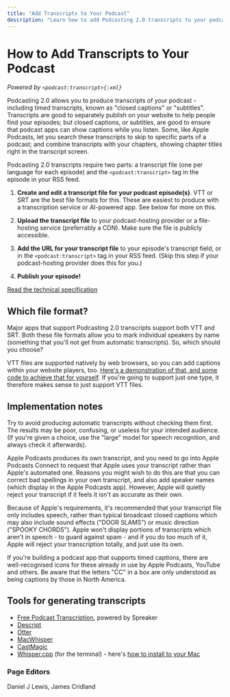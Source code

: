 ```yaml
---
title: "Add Transcripts to Your Podcast"
description: "Learn how to add Podcasting 2.0 transcripts to your podcast episodes for better accessibility and SEO."
---
```


# How to Add Transcripts to Your Podcast

_Powered by `<podcast:transcript>{:xml}`_

Podcasting 2.0 allows you to produce transcripts of your podcast - including timed transcripts, known as "closed captions" or "subtitles". Transcripts are good to separately publish on your website to help people find your episodes; but closed captions, or subtitles, are good to ensure that podcast apps can show captions while you listen. Some, like Apple Podcasts, let you search these transcripts to skip to specific parts of a podcast; and combine transcripts with your chapters, showing chapter titles right in the transcript screen.

Podcasting 2.0 transcripts require two parts: a transcript file (one per language for each episode) and the `<podcast:transcript>` tag in the episode in your RSS feed.

1. **Create and edit a transcript file for your podcast episode(s)**. VTT or SRT are the best file formats for this. These are easiest to produce with a transcription service or AI-powered app. See below for more on this.

2. **Upload the transcript file** to your podcast-hosting provider or a file-hosting service (preferrably a CDN). Make sure the file is publicly accessible.

3. **Add the URL for your transcript file** to your episode's transcript field, or in the `<podcast:transcript>` tag in your RSS feed. (Skip this step if your podcast-hosting provider does this for you.)

4. **Publish your episode!**

[Read the technical specification](/podcast-namespace/tags/transcript)

## Which file format?

Major apps that support Podcasting 2.0 transcripts support both VTT and SRT. Both these file formats allow you to mark individual speakers by name (something that you'll not get from automatic transcripts). So, which should you choose?

VTT files are supported natively by web browsers, so you can add captions within your website players, too. [Here's a demonstration of that, and some code to achieve that for yourself](https://james.cridland.net/blog/2025/html-audio-player-with-captions/). If you're going to support just one type, it therefore makes sense to just support VTT files.

## Implementation notes

Try to avoid producing automatic transcripts without checking them first. The results may be poor, confusing, or useless for your intended audience. (If you're given a choice, use the "large" model for speech recognition, and always check it afterwards).

Apple Podcasts produces its own transcript, and you need to go into Apple Podcasts Connect to request that Apple uses your transcript rather than Apple's automated one. Reasons you might wish to do this are that you can correct bad spellings in your own transcript, and also add speaker names (which display in the Apple Podcasts app). However, Apple will quietly reject your transcript if it feels it isn't as accurate as their own.

Because of Apple's requirements, it's recommended that your transcript file only includes speech, rather than typical broadcast closed captions which may also include sound effects ("DOOR SLAMS") or music direction ("SPOOKY CHORDS"). Apple won't display portions of transcripts which aren't in speech - to guard against spam - and if you do too much of it, Apple will reject your transcription totally, and just use its own.

If you're building a podcast app that supports timed captions, there are well-recognised icons for these already in use by Apple Podcasts, YouTube and others. Be aware that the letters "CC" in a box are only understood as being captions by those in North America.

## Tools for generating transcripts

- [Free Podcast Transcription](https://freepodcasttranscription.com), powered by Spreaker
- [Descript](https://www.descript.com/)
- [Otter](https://otter.ai/)
- [MacWhisper](https://macwhisper.com/)
- [CastMagic](https://castmagic.io/)
- [Whisper.cpp](https://github.com/ggml-org/whisper.cpp) (for the terminal) - here's [how to install to your Mac](https://podnews.net/article/installation-whisper-macos)

### Page Editors
Daniel J Lewis, James Cridland

